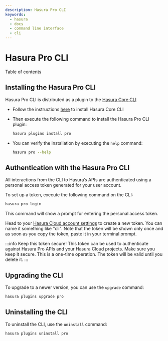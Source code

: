 ```yaml
---
description: Hasura Pro CLI
keywords:
  - hasura
  - docs
  - command line interface
  - cli
---
```



# Hasura Pro CLI

<CustomTOCListHead>Table of contents</CustomTOCListHead>
<TOCInline toc={toc} />

## Installing the Hasura Pro CLI

Hasura Pro CLI is distributed as a plugin to the [Hasura Core CLI](docs/graphql/core/hasura-cli/index.mdx)

-   Follow the instructions [here](docs/graphql/core/hasura-cli/install-hasura-cli.mdx) to install
    Hasura Core CLI

-   Then execute the following command to install the Hasura Pro CLI
    plugin:

    ``` bash
    hasura plugins install pro
    ```

-   You can verify the installation by executing the `help` command:

    ``` bash
    hasura pro --help
    ```

## Authentication with the Hasura Pro CLI

All interactions from the CLI to Hasura’s APIs are authenticated using a
personal access token generated for your user account.

To set up a token, execute the following command on the CLI:

``` bash
hasura pro login
```

This command will show a prompt for entering the personal access token.

Head to your [Hasura Cloud account settings](https://cloud.hasura.io) to
create a new token. You can name it something like "cli". Note that the
token will be shown only once and as soon as you copy the token, paste
it in your terminal prompt.

:::info Keep this token secure!
This token can be used to authenticate against Hasura Pro APIs and your
Hasura Cloud projects. Make sure you keep it secure. This is a one-time
operation. The token will be valid until you delete it.
:::

## Upgrading the CLI

To upgrade to a newer version, you can use the `upgrade` command:

``` bash
hasura plugins upgrade pro
```

## Uninstalling the CLI

To uninstall the CLI, use the `uninstall` command:

``` bash
hasura plugins uninstall pro
```

